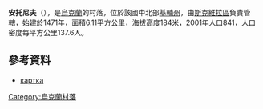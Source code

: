 {{coord|49|38|0|N|29|46|41|E|scale:30000|display=title}}

'''安托尼夫'''（{{lang-uk|Антонів}}），是[[烏克蘭|烏克蘭]]的村落，位於該國中北部[[基輔州|基輔州]]，由[[斯克維拉區|斯克維拉區]]負責管轄，始建於1471年，面積6.11平方公里，海拔高度184米，2001年人口841，人口密度每平方公里137.6人。

==參考資料==
* [http://w1.c1.rada.gov.ua/pls/z7503/A005?rdat1=10.04.2013&rf7571=14559 картка] {{Wayback|url=http://w1.c1.rada.gov.ua/pls/z7503/A005?rdat1=10.04.2013&rf7571=14559 |date=20161111062104 }}

{{Ukraine-geo-stub}}
[[Category:烏克蘭村落|Category:烏克蘭村落]]